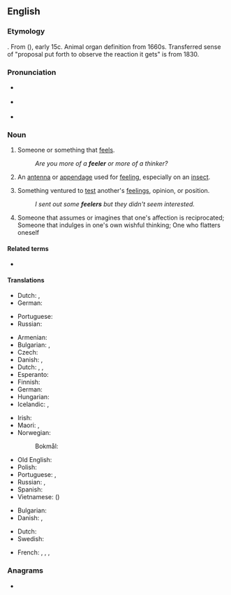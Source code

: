 {{also|Feeler}}
==English==

===Etymology===
{{affix|en|feel|alt1=to feel|-er|id2=agent noun}}. From {{inh|en|enm|feler}} ({{affix|en|felen|alt1=to feel|-er|id2=agent noun}}), early 15c. Animal organ definition from 1660s. Transferred sense of "proposal put forth to observe the reaction it gets" is from 1830.

===Pronunciation===
* {{a|UK}} {{IPA|en|/ˈfiːlə/}}
* {{a|US}} {{IPA|en|/ˈfiːləɹ/}}
* {{rhymes|en|iːlə(r)}}

===Noun===
{{en-noun}}

# {{lb|en|literally}} Someone or something that [[feel]]s.
#: ''Are you more of a '''feeler''' or more of a thinker?''
# {{lb|en|anatomy}} An [[antenna]] or [[appendage]] used for [[feel]]ing, especially on an [[insect]].
# {{lb|en|figuratively}} Something ventured to [[test]] another's [[feeling]]s, opinion, or position.
#: ''I sent out some '''feelers''' but they didn't seem interested.''
# {{lb|en|Philippines}} Someone that assumes or imagines that one's affection is reciprocated; Someone that indulges in one's own wishful thinking; One who flatters oneself

====Related terms====
* {{l|en|put out feelers}}

====Translations====
{{trans-top|someone or something that feels}}
* Dutch: {{t+check|nl|voeler|m}}, {{t+check|nl|voelend|m|alt=voelende}} <!-- was "[[voelend]]e" - assumed inflected form or vocalised spelling; please verify if linking is acceptable. see [[User:Kephir/gadgets/xte#Translation_fixing]] -->
* German: {{t+|de|Fühler|m}}
{{trans-mid}}
* Portuguese: {{t|pt|sentidor|m}}
* Russian: {{t+|ru|щуп|m}} {{qualifier|probe}}
{{trans-bottom}}

{{trans-top|an antenna or appendage used to feel, as on an insect}}
* Armenian: {{t+|hy|շոշափուկ}}
* Bulgarian: {{t+|bg|антена|f|sc=Cyrl}}, {{t+|bg|пипалце|n|sc=Cyrl}}
* Czech: {{t+|cs|tykadlo|n}}
* Danish: {{t|da|følehorn|n}}, {{t|da|føletråd|c}}
* Dutch: {{t+|nl|voelspriet}}, {{t+|nl|voeldraad}}, {{t+|nl|voelhoorn}}
* Esperanto: {{t|eo|anteno}}
* Finnish: {{t+|fi|tuntosarvi}}
* German: {{t+|de|Fühler|m}}
* Hungarian: {{t+|hu|csáp}}
* Icelandic: {{t+|is|fálmari|m}}, {{t|is|þreifari|m}}
{{trans-mid}}
* Irish: {{t|ga|adharcán|m}}
* Maori: {{t|mi|hihi}}, {{t|mi|pūhihi}}
* Norwegian:
*: Bokmål: {{t|nb|føletråd|m}}
* Old English: {{t|ang|lim|n}}
* Polish: {{t+|pl|czułek|m}}
* Portuguese: {{t+|pt|sensor|m}}, {{t+|pt|palpo|m}}
* Russian: {{t+|ru|у́сик|m}} {{q|antenna}}, {{t+|ru|щу́пальце|n}} {{q|tentacle}}
* Spanish: {{t+|es|antena|f}}
* Vietnamese: {{t+|vi|xúc giác}} ({{t|vi|觸角}})
{{trans-bottom}}

{{trans-top|Something ventured to test other's feelings}}
* Bulgarian: {{t+|bg|намек|m|sc=Cyrl}}
* Danish: {{t|da|føler|c}}, {{t|da|prøveballon|c}}
{{trans-mid}}
* Dutch: {{t+|nl|proefballon|m}}
* Swedish: {{t|sv|försöksballong|c}}
{{trans-bottom}}

{{checktrans-top}}
* French: {{t+check|fr|capteur|c}}, {{t+check|fr|tripoteur|c}}, {{t+check|fr|antenne|c}}, {{t+check|fr|brin|c}}
{{trans-mid}}
{{trans-bottom}}

===Anagrams===
* {{anagrams|en|a=eeeflr|refeel}}